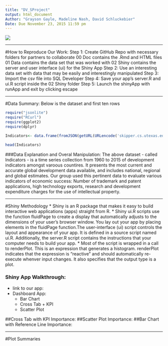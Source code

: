 ```yaml
---
title: "DV_SProject"
output: html_document
Author: "Grayson Gayle, Madeline Nash, David Schluckebier"
Date: Due November 23, 2015 11:59 pm
---
```

![](http://www.madhyamam.com/en/sites/default/files/imagecache/w604/qeybxbvm.jpg)

***
#How to Reproduce Our Work:
Step 1: Create GitHub Repo with necessary folders for partners to collaborate
      00 Doc contains the .Rmd and HTML files
      01 Data contains the data set that was worked with
      02 Shiny contains the server and user interface (ui) for the Shiny App
Step 2: Use an interesting data set with data that may be easily and interestingly manipulated
Step 3: Import the csv file into SQL Developer
Step 4: Save your app's server.R and ui.R script inside the 02 Shiny folder
Step 5: Launch the shinyApp with runApp and exit by clicking escape

***

#Data Summary:
Below is the dataset and first ten rows
```r
require("jsonlite")
require("RCurl")
require(ggplot2)
require(dplyr)

Indicators<- data.frame(fromJSON(getURL(URLencode('skipper.cs.utexas.edu:5001/rest/native/?query="select * from countries"'),httpheader=c(DB='jdbc:oracle:thin:@sayonara.microlab.cs.utexas.edu:1521:orcl', USER='C##cs329e_gmg954', PASS='orcl_gmg954', MODE='native_mode', MODEL='model', returnDimensions = 'False', returnFor = 'JSON'), verbose = TRUE)), ignoreNULL = FALSE)

head(Indicators)
``` 
###Data Explanation and Overal Manipulation:
The above dataset - called Indicators - is a time series collection from 1960 to 2015 of development indicators amongst varoous countires.  It presents the most current and accurate global development data available, and includes national, regional and global estimates. Our group used this pertinent data to evaluate various indicators of economic success: Number of trademark and patent applications, high technology exports, research and development expenditure charges for the use of intellectual property.

***

#Shiny Methodology
* Shiny is an R package that makes it easy to build interactive web applications (apps) straight from R.
* Shiny ui.R scripts use the function fluidPage to create a display that automatically adjusts to the dimensions of your user’s browser window. You lay out your app by placing elements in the fluidPage function.The user-interface (ui) script controls the layout and appearance of your app. It is defined in a source script named ui.R. Additionally, the server.R script contains the instructions that your computer needs to build your app.
* Most of the script is wrapped in a call to renderPlot. This is an expression that generates a histogram. renderPlot indicates that the expression is "reactive" and should automatically re-execute whenver input changes. It also specifies that the output type is a plot.

### Shiny App Walkthrough:
* link to our app:
* Dashboard App:
  + Bar Chart
  + Cross Tab + KPI
  + Scatter Plot

##Cross Tab with KPI
Importance:
##Scatter Plot
Importance:
##Bar Chart with Reference Line
Importance:

***

#Plot Summaries